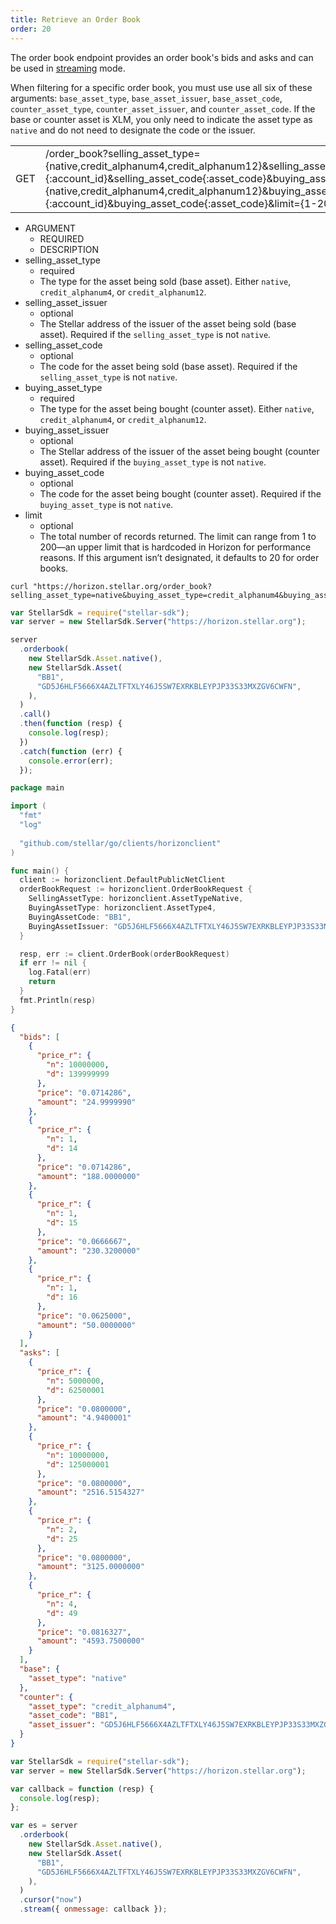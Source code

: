 ```yaml
---
title: Retrieve an Order Book
order: 20
---
```



The order book endpoint provides an order book's bids and asks and can be used in [streaming](../../introduction/streaming.mdx) mode.

When filtering for a specific order book, you must use use all six of these arguments: `base_asset_type`, `base_asset_issuer`, `base_asset_code`, `counter_asset_type`, `counter_asset_issuer`, and `counter_asset_code`. If the base or counter asset is XLM, you only need to indicate the asset type as `native` and do not need to designate the code or the issuer.

<Endpoint>

|  |  |
| --- | --- |
| GET | /order_book?selling_asset_type={native,credit_alphanum4,credit_alphanum12}&selling_asset_issuer={:account_id}&selling_asset_code{:asset_code}&buying_asset_type={native,credit_alphanum4,credit_alphanum12}&buying_asset_issuer={:account_id}&buying_asset_code{:asset_code}&limit={1-200} |

</Endpoint>

<AttributeTable>

- ARGUMENT
  - REQUIRED
  - DESCRIPTION
- selling_asset_type
  - required
  - The type for the asset being sold (base asset). Either `native`, `credit_alphanum4`, or `credit_alphanum12`.
- selling_asset_issuer
  - optional
  - The Stellar address of the issuer of the asset being sold (base asset). Required if the `selling_asset_type` is not `native`.
- selling_asset_code
  - optional
  - The code for the asset being sold (base asset). Required if the `selling_asset_type` is not `native`.
- buying_asset_type
  - required
  - The type for the asset being bought (counter asset). Either `native`, `credit_alphanum4`, or `credit_alphanum12`.
- buying_asset_issuer
  - optional
  - The Stellar address of the issuer of the asset being bought (counter asset). Required if the `buying_asset_type` is not `native`.
- buying_asset_code
  - optional
  - The code for the asset being bought (counter asset). Required if the `buying_asset_type` is not `native`.
- limit
  - optional
  - The total number of records returned. The limit can range from 1 to 200—an upper limit that is hardcoded in Horizon for performance reasons. If this argument isn’t designated, it defaults to 20 for order books.

</AttributeTable>

<CodeExample title="Example Request">

```curl
curl "https://horizon.stellar.org/order_book?selling_asset_type=native&buying_asset_type=credit_alphanum4&buying_asset_code=BB1&buying_asset_issuer=GD5J6HLF5666X4AZLTFTXLY46J5SW7EXRKBLEYPJP33S33MXZGV6CWFN&limit=4"
```

```js
var StellarSdk = require("stellar-sdk");
var server = new StellarSdk.Server("https://horizon.stellar.org");

server
  .orderbook(
    new StellarSdk.Asset.native(),
    new StellarSdk.Asset(
      "BB1",
      "GD5J6HLF5666X4AZLTFTXLY46J5SW7EXRKBLEYPJP33S33MXZGV6CWFN",
    ),
  )
  .call()
  .then(function (resp) {
    console.log(resp);
  })
  .catch(function (err) {
    console.error(err);
  });
```
  
```go
package main

import (
  "fmt"
  "log"
  
  "github.com/stellar/go/clients/horizonclient"
)

func main() {
  client := horizonclient.DefaultPublicNetClient
  orderBookRequest := horizonclient.OrderBookRequest {
    SellingAssetType: horizonclient.AssetTypeNative,
    BuyingAssetType: horizonclient.AssetType4,
    BuyingAssetCode: "BB1",
    BuyingAssetIssuer: "GD5J6HLF5666X4AZLTFTXLY46J5SW7EXRKBLEYPJP33S33MXZGV6CWFN",
  }

  resp, err := client.OrderBook(orderBookRequest)
  if err != nil {
    log.Fatal(err)
    return
  }
  fmt.Println(resp)
}
```

</CodeExample>

<ExampleResponse title="Example Response">

```json
{
  "bids": [
    {
      "price_r": {
        "n": 10000000,
        "d": 139999999
      },
      "price": "0.0714286",
      "amount": "24.9999990"
    },
    {
      "price_r": {
        "n": 1,
        "d": 14
      },
      "price": "0.0714286",
      "amount": "188.0000000"
    },
    {
      "price_r": {
        "n": 1,
        "d": 15
      },
      "price": "0.0666667",
      "amount": "230.3200000"
    },
    {
      "price_r": {
        "n": 1,
        "d": 16
      },
      "price": "0.0625000",
      "amount": "50.0000000"
    }
  ],
  "asks": [
    {
      "price_r": {
        "n": 5000000,
        "d": 62500001
      },
      "price": "0.0800000",
      "amount": "4.9400001"
    },
    {
      "price_r": {
        "n": 10000000,
        "d": 125000001
      },
      "price": "0.0800000",
      "amount": "2516.5154327"
    },
    {
      "price_r": {
        "n": 2,
        "d": 25
      },
      "price": "0.0800000",
      "amount": "3125.0000000"
    },
    {
      "price_r": {
        "n": 4,
        "d": 49
      },
      "price": "0.0816327",
      "amount": "4593.7500000"
    }
  ],
  "base": {
    "asset_type": "native"
  },
  "counter": {
    "asset_type": "credit_alphanum4",
    "asset_code": "BB1",
    "asset_issuer": "GD5J6HLF5666X4AZLTFTXLY46J5SW7EXRKBLEYPJP33S33MXZGV6CWFN"
  }
}
```

</ExampleResponse>

<CodeExample title="JavaScript Streaming Example">

```js
var StellarSdk = require("stellar-sdk");
var server = new StellarSdk.Server("https://horizon.stellar.org");

var callback = function (resp) {
  console.log(resp);
};

var es = server
  .orderbook(
    new StellarSdk.Asset.native(),
    new StellarSdk.Asset(
      "BB1",
      "GD5J6HLF5666X4AZLTFTXLY46J5SW7EXRKBLEYPJP33S33MXZGV6CWFN",
    ),
  )
  .cursor("now")
  .stream({ onmessage: callback });
```

</CodeExample>
